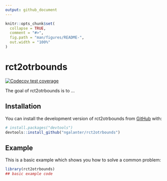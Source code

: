 ```yaml
---
output: github_document
---
```


<!-- README.md is generated from README.Rmd. Please edit that file -->

```r
knitr::opts_chunk$set(
  collapse = TRUE,
  comment = "#>",
  fig.path = "man/figures/README-",
  out.width = "100%"
)
```

# rct2otrbounds

<!-- badges: start -->
[![Codecov test coverage](https://codecov.io/gh/ngalanter/rct2otrbounds/branch/master/graph/badge.svg)](https://app.codecov.io/gh/ngalanter/rct2otrbounds?branch=master)
<!-- badges: end -->

The goal of rct2otrbounds is to ...

## Installation

You can install the development version of rct2otrbounds from [GitHub](https://github.com/) with:

``` r
# install.packages("devtools")
devtools::install_github("ngalanter/rct2otrbounds")
```

## Example

This is a basic example which shows you how to solve a common problem:

```r
library(rct2otrbounds)
## basic example code
```
